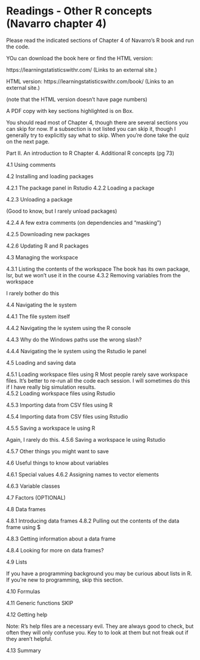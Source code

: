 # Readings - Other R concepts (Navarro chapter 4)

Please read the indicated sections of Chapter 4 of Navarro's R book and run the code. 

 

YOu can download the book here or find the HTML version:

https://learningstatisticswithr.com/ (Links to an external site.)

HTML version: https://learningstatisticswithr.com/book/ (Links to an external site.)

(note that the HTML version doesn't have page numbers)

A PDF copy with key sections highlighted is on Box.

You should read most of Chapter 4, though there are several sections you can skip for now.  If a subsection is not listed you can skip it, though I generally try to explicitly say what to skip.  When you're done take the quiz on the next page.

 

 

Part II. An introduction to R
Chapter 4. Additional R concepts (pg 73)

4.1 Using comments

4.2 Installing and loading packages

4.2.1 The package panel in Rstudio
4.2.2 Loading a package

4.2.3 Unloading a package

(Good to know, but I rarely unload packages)

4.2.4 A few extra comments (on dependencies and "masking")

4.2.5 Downloading new packages

4.2.6 Updating R and R packages

 

4.3 Managing the workspace

4.3.1 Listing the contents of the workspace
The book has its own package, lsr, but we won't use it in the course
4.3.2 Removing variables from the workspace

I rarely bother do this
 

4.4 Navigating the le system

4.4.1 The file system itself

4.4.2 Navigating the le system using the R console

4.4.3 Why do the Windows paths use the wrong slash?

4.4.4 Navigating the le system using the Rstudio le panel

 

4.5 Loading and saving data

4.5.1 Loading workspace files using R
Most people rarely save workspace files.  It's better to re-run all the code each session.  I will sometimes do this if I have really big simulation results.  
4.5.2 Loading workspace files using Rstudio

4.5.3 Importing data from CSV files using R

4.5.4 Importing data from CSV files using Rstudio

4.5.5 Saving a workspace le using R

Again, I rarely do this.
4.5.6 Saving a workspace le using Rstudio

4.5.7 Other things you might want to save

 

4.6 Useful things to know about variables

4.6.1 Special values
4.6.2 Assigning names to vector elements

4.6.3 Variable classes

 

4.7 Factors (OPTIONAL)

4.8 Data frames

4.8.1 Introducing data frames
4.8.2 Pulling out the contents of the data frame using $

4.8.3 Getting information about a data frame

4.8.4 Looking for more on data frames?

 

4.9 Lists

If you have a programming background you may be curious about lists in R.  If you're new to programming, skip this section.

 

4.10 Formulas

4.11 Generic functions SKIP

4.12 Getting help

Note: R's help files are a necessary evil.  They are always good to check, but often they will only confuse you.  Key to to look at them but not freak out if they aren't helpful.

 

4.13 Summary
